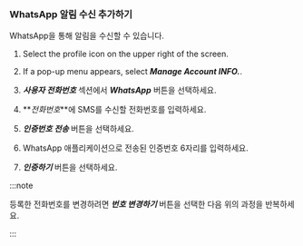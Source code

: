 ### WhatsApp 알림 수신 추가하기

WhatsApp을 통해 알림을 수신할 수 있습니다.

<ImgLang img='set-event-whatsapp-notification.png' desc='WhatsApp'/>

1.  Select the profile icon on the upper right of the screen. 

2.  If a pop-up menu appears, select **_Manage Account INFO._**. 

3.  **_사용자 전화번호_** 섹션에서 **_WhatsApp_** 버튼을 선택하세요. 

4.  **_전화번호_**에 SMS를 수신할 전화번호를 입력하세요.

5.  **_인증번호 전송_** 버튼을 선택하세요.

6.  WhatsApp 애플리케이션으로 전송된 인증번호 6자리를 입력하세요.

7.  **_인증하기_** 버튼을 선택하세요.

:::note

등록한 전화번호를 변경하려면 **_번호 변경하기_** 버튼을 선택한 다음 위의 과정을 반복하세요.

:::
